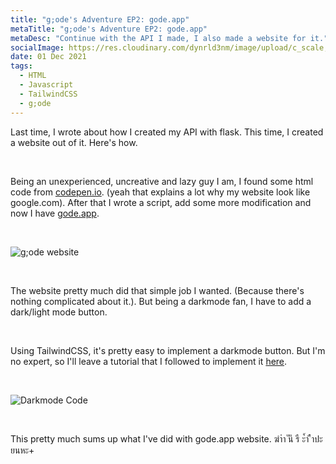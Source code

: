 ---
title: "g;ode's Adventure EP2: gode.app"
metaTitle: "g;ode's Adventure EP2: gode.app"
metaDesc: "Continue with the API I made, I also made a website for it."
socialImage: https://res.cloudinary.com/dynrld3nm/image/upload/c_scale,q_55,w_700/v1657805197/guntxjakka.me/blog/gode-ep2/thumbnail_pdu5as.webp
date: 01 Dec 2021
tags:
  - HTML
  - Javascript
  - TailwindCSS
  - g;ode
---

Last time, I wrote about how I created my API with flask. This time, I created a website out of it. Here's how.

⠀

Being an unexperienced, uncreative and lazy guy I am, I found some html code from [codepen.io](https://codepen.io/chris__sev/pen/zYxQKrP/). (yeah that explains a lot why my website look like google.com). After that I wrote a script, add some more modification and now I have [gode.app](https://gode.app).

⠀

![g;ode website](https://res.cloudinary.com/dynrld3nm/image/upload/c_scale,q_35,w_325/v1657805197/guntxjakka.me/blog/gode-ep2/thumbnail_pdu5as.webp)

⠀

The website pretty much did that simple job I wanted. (Because there's nothing complicated about it.). But being a darkmode fan, I have to add a dark/light mode button.

⠀

Using TailwindCSS, it's pretty easy to implement a darkmode button. But I'm no expert, so I'll leave a tutorial that I followed to implement it [here](https://www.freecodecamp.org/news/how-to-build-a-dark-mode-switcher-with-tailwind-css-and-flowbite/).

⠀

![Darkmode Code](https://res.cloudinary.com/dynrld3nm/image/upload/c_scale,q_34,w_866/v1657805197/guntxjakka.me/blog/gode-ep2/darkmode_f8nqm2.webp)

⠀

This pretty much sums up what I've did with gode.app website. ฆำำ ันี รื ะ้ำ ืำปะ ยนหะ+

